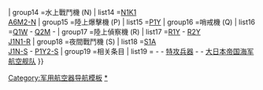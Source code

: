 {{navbox
| name  = 大日本帝国海军航空器
| state = collapsed
| title = [[大日本帝國海軍]][[航空器]]
| group1 =艦上戰鬥機 (A)
| list1  =[[一〇式艦上戰鬥機|1MF]] - [[三式艦上戰鬥機|A1N]] - [[九O式艦上戰鬥機|A2N]] - ([[七試艦上戰鬥機|A3M/N]]) - {{tsl|ja|九〇式練習戦闘機||A3N}} - ({{tsl|ja|八試複座戦闘機||八試}}) - [[九五式艦上戰鬥機|A4N]] - [[九六式艦載戰鬥機|A5M]] ([[九試單座戰鬥機|九試]]) - [[零式艦上戰鬥機|A6M]] ({{tsl|ja|零式艦上戦闘機の派生型||派生型}}/{{tsl|ja|爆戦||爆戰}}) - [[烈風戰鬥機|A7M]]/[[He 112戰鬥機|A7He]] - {{tsl|ja|セバスキー陸上複座戦闘機||A8V}}<br />{{tsl|ja|F4B_(航空機)||AXB}} - {{tsl|ja|ドボワチン D.500||AXD}} - {{tsl|ja|FF_(航空機)||AXG}} - {{tsl|ja|ホーカー ニムロッド||AXH}} - [[He 100戰鬥機|AXHe]] - [[沃特V-141戰鬥機|AXV]]
| group2 =艦上攻擊機 (B)
| list2  ={{tsl|ja|一〇式艦上雷撃機||一〇式}} - [[十三式艦上攻擊機|B1M]] - [[八九式艦上攻擊機|B2M]] - {{tsl|ja|九二式艦上攻撃機||B3Y}} - {{tsl|ja|九試艦上攻撃機||B4M}}/{{tsl|ja|九試艦上攻撃機||B4N}}/[[九六式艦上攻擊機|B4Y]] - [[九七式艦上攻撃機#九七式二号艦上攻撃機（B5M1）|B5M]]/[[九七式艦上攻擊機|B5N]] - [[天山艦上攻擊機|B6N]] - [[流星艦上攻擊機|B7A]]<br />{{tsl|ja|ノースロップ_ガンマ||BXN}}
| group3 =艦上偵察機 (C)
| list3  =[[一〇式艦上偵察機|C1M]] - {{tsl|ja|フォッカー スーパーユニバーサル||C2N}} - {{tsl|ja|九七式艦上偵察機||C3N}} - {{tsl|ja|13試高速陸上偵察機||C4A}} - {{tsl|ja|九八式陸上偵察機||C5M}} - [[彩雲艦上偵察機|C6N]]<br />{{tsl|ja|ポテーズ 25||CXP}}
| group4 =艦上爆擊機 (D)
| list4  =[[D1A俯衝轟炸機|D1A1]]/{{tsl|ja|九六式艦上爆撃機||D1A2}} - {{tsl|ja|八試特殊爆撃機||D2N}}/{{tsl|ja|八試特殊爆撃機||D2Y}} - [[九九式艦上轟炸機|D3A]]/{{tsl|ja|十一試艦上爆撃機||D3N}}/[[明星木造訓練轟炸機|D3Y]] - [[彗星艦上轟炸機|D4Y]] - [[明星木造訓練轟炸機|D5Y]]<br />{{tsl|ja|BT (航空機)||DXD}} - [[He 118俯衝轟炸機|DXHe]]
| group5 =水上偵察機 (E)
| list5  ={{tsl|ja|MF.7 (航空機)||モ式小型}} - {{tsl|ja|MF.11 (航空機)||モ式大型}} - [[橫廠式水上偵察機|横廠式ロ号]] - {{tsl|ja|ハンザ・ブランデンブルク W.29||漢薩式}} - {{tsl|ja|二式水上偵察機||二式}} - {{tsl|ja|一四式水上偵察機||E1Y}} - {{tsl|ja|一五式水上偵察機||E2N}} - {{tsl|ja|九〇式一号水上偵察機||E3A}} - [[九O式二號水上偵察機|E4N]] - {{tsl|ja|九〇式三号水上偵察機||E5K/E5Y}} - {{tsl|ja|九一式水上偵察機||E6Y}} - [[九四式水上偵察機|E7K]] - {{tsl|ja|八試水上偵察機||E8A}}/{{tsl|ja|八試水上偵察機||E8K}}/[[九五式水上偵察機|E8N]] - {{tsl|ja|九六式小型水上機||E9W}} - {{tsl|ja|九六式水上偵察機||E10A}}/{{tsl|ja|九試夜間偵察機||E10K}} - {{tsl|ja|九八式水上偵察機||E11A}}/{{tsl|ja|十一試特殊水上偵察機||E11K}} - {{tsl|ja|十二試二座水上偵察機||E12A}}/{{tsl|ja|十二試二座水上偵察機||E12K}}/{{tsl|ja|十二試二座水上偵察機||E12N}} - [[零式水上偵察機|E13A]]/{{tsl|ja|十二試三座水上偵察機||E13K}} - {{tsl|ja|十二試小型水上偵察機||E14W}}/[[零式小型水上偵察機|E14Y]] - {{tsl|ja|紫雲 (航空機)||E15K}} - [[瑞雲水上偵察機|E16A]]
| group6 =水上觀測機 (F)
| list6  ={{tsl|ja|十試水上観測機_(川西航空機)||F1K}}/[[零式水上觀測機|F1M]]/{{tsl|ja|十試水上観測機||F1A}}
| group7 =陸上攻擊機 (G)
| list7  ={{tsl|ja|九三式陸上攻撃機||G1M}}/[[八試特殊偵察機|G1M]] - [[九五式陸上攻擊機|G2H]] - [[九六式陸上攻擊機|G3M]] - [[一式陸上攻擊機|G4M]] - [[深山轟炸機|G5N]] - [[一式陸上攻擊機|G6M]] - [[泰山轟炸機|G7M]] - [[連山轟炸機|G8N]] - [[二式飛行艇|G9K]] - [[富嶽轟炸機|G10N]]
| group8 =飛行艇 (H)
| list8  ={{tsl|ja|フェリックストウ F.5||F.5}} - {{tsl|ja|一五式飛行艇||H1H}} - {{tsl|ja|八九式飛行艇||H2H}} - {{tsl|ja|九〇式飛行艇||H3H}}/{{tsl|ja|九〇式飛行艇||H3K}} - {{tsl|ja|九一式飛行艇||H4H}} - {{tsl|ja|九九式飛行艇||H5Y}} - [[九七式飛行艇|H6K]] - {{tsl|ja|十二試特殊飛行艇||H7Y}} - [[二式飛行艇|H8K]] - {{tsl|ja|二式練習飛行艇||H9A}} - {{tsl|ja|十四試中型飛行艇||H10H}} - [[川西H11K蒼空|H11K]]<br />{{tsl|ja|P2Y_(航空機)||HXC}} - {{tsl|ja|DF_(航空機)||HXD}} - {{tsl|ja|ポテ 452||HXP}}
| group9 =陸上戰鬥機 (J)
| list9  =[[十三試雙發陸上戰鬥機|J1N]] - [[雷電戰鬥機|J2M]] - [[川西陣風戰鬥機|J3K]] - [[三菱J4M閃電|J4M]] - [[天雷戰鬥機|J5N]] - [[川西陣風戰鬥機|J6K]] - [[震电战斗机|J7W]] - [[秋水火箭戰鬥機|J8M]]<br />[[紫电改|N1K-J]]
| group10=練習機 (K)
| list10  =[[橫廠式水上偵察機|横廠式イ号]] - {{tsl|ja|アブロ 504||アブロ式}} - {{tsl|ja|一三式練習機||K1Y}} - {{tsl|ja|三式初歩練習機||K2Y}} - {{tsl|ja|九〇式機上作業練習機||K3M}} - {{tsl|ja|九〇式水上初歩練習機||K4Y}} - {{tsl|ja|九一式中間練習機||K5Y}}/{{tsl|ja|九三式中間練習機||K5Y}} - {{tsl|ja|一一試水上中間練習機||K6K}}/{{tsl|ja|一一試水上中間練習機||K6W}} - {{tsl|ja|十一試機上作業練習機||K7M}} - {{tsl|ja|零式水上初歩練習機||K8K}}/{{tsl|ja|十二試水上初歩練習機||K8P}}/{{tsl|ja|十二試水上初歩練習機||K8W}} - {{tsl|ja|紅葉 (航空機)||K9W}} - [[二式陸上中間練習機|K10W]] - {{tsl|ja|白菊 (航空機)||K11W}}<br />{{tsl|ja|二式練習用戦闘機||A5M4-K}} - {{tsl|ja|零式練習用戦闘機||A6M2-K}}<br />{{tsl|ja|NA-16_(航空機)||KXA}} - [[Bü 131 (航空機)|KXBu]] - {{tsl|ja|コードロン_C.600||KXC}} - {{tsl|ja|A50_(航空機)||KXJ}} - {{tsl|ja|ロッキード L-10 エレクトラ||KXL}}
| group11 =輸送機 (L)
| list11  ={{tsl|ja|中島AT-2||L1N}} - [[零式運輸機|L2D]] - {{tsl|ja|九六式陸上輸送機||L3Y}} - {{tsl|ja|三菱MC-20||L4M}} - {{tsl|ja|十三試小型輸送機||L7P}}<br />[[川西H11K蒼空|H11K-L]]<br />{{tsl|ja|カーチス_コートニー||LXC}} - [[道格拉斯DC-4|LXD]] - {{tsl|ja|フェアチャイルド_91||LXF}} - {{tsl|ja|KR-2||LXG}}/{{tsl|ja|グラマン_グース||LXG}} - [[He 70飛機|LXHe]] - {{tsl|ja|Ju 160_(航空機)||LXJ}}/{{tsl|ja|Ju 86_(航空機)||LXJ}} - {{tsl|ja|キンナー エンボイ||LXK}} - {{tsl|ja|エアスピード エンボイ||LXM}}
| group12 =特殊攻擊機 (M)
| list12  =[[晴嵐攻擊機|M6A]]<br />[[橘花攻擊機|橘花]] - [[梅花特攻機|梅花]] - {{tsl|ja|剣 (航空機)||藤花}} - [[神龙 (特殊攻击机)|神龍]]
| group13 =特殊機 (MX)
| list13  ={{tsl|ja|若草_(航空機)||MXJ1}}/{{tsl|ja|試作実験用飛行機第一号||MXY1}}/{{tsl|ja|十七試初歩滑空練習機||MXZ1}} - {{tsl|ja|試作実験用飛行機第二号||MXY2}} - {{tsl|ja|試作滑空標的機||MXY3}} - {{tsl|ja|一式標的機||MXY4}} - {{tsl|ja|一六試特殊輸送機||MXY5}} - {{tsl|ja|せみ||MXY6}} - [[MXY-7櫻花特別攻擊機|MXY7]] - [[秋草训练滑翔机|MXY8]] - {{[[零式艦上戰鬥機|MXY9]]([[零式戰鬥機]]) - [[銀河轟炸機|MXY10]]([[銀河轟炸機]]) - [[一式陸上攻擊機|MXY11]]([[一式陸上攻擊機]])}}
| group14 =水上戰鬥機 (N)
| list14  =[[強風水上戰鬥機|N1K1]]<br />[[二式水上戰鬥機|A6M2-N]]
| group15 =陸上爆擊機 (P)
| list15  =[[銀河轟炸機|P1Y]]
| group16 =哨戒機 (Q)
| list16  =[[東海反潛哨戒機|Q1W]] - [[大洋反潛哨戒機|Q2M]] - {{tsl|ja|南海 (航空機)||Q3W}}
| group17 =陸上偵察機 (R)
| list17  =[[曉雲陸上偵察機|R1Y]] - [[景雲陸上偵察機|R2Y]]<br />[[二式陸上偵察機|J1N1-R]]
| group18 =夜間戰鬥機 (S)
| list18  =[[電光夜間戰鬥機|S1A]]<br />[[月光夜間戰鬥機|J1N-S]] - [[極光夜間戰鬥機|P1Y2-S]]
| group19 =相关条目
| list19  ={{tsl|ja|日本製航空機の一覧||日本制飞机列表}} - {{tsl|ja|軍用機の命名規則 (日本)||命名規則}} - [[特攻兵器]] - {{tsl|ja|特殊攻撃機}} - [[大日本帝国海军航空舰队]]
}}<noinclude>

{{Documentation}}

{{DEFAULTSORT:たいにつほんていこくかいくん}}
[[Category:军用航空器导航模板]]
[[Category:大日本帝國海軍航空器|*{{FULLPAGENAME}}]]
</noinclude>
